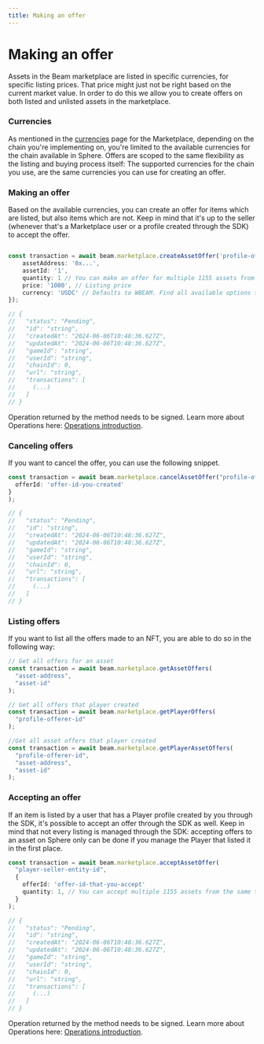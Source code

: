 ```yaml
---
title: Making an offer
---
```


# Making an offer

Assets in the Beam marketplace are listed in specific currencies, for specific listing prices. That price might just not be right based on the current market value. In order to do this we allow you to create offers on both listed and unlisted assets in the marketplace.

### Currencies

As mentioned in the [currencies](currencies) page for the Marketplace, depending on the chain you're implementing on, you're limited to the available currencies for the chain available in Sphere. Offers are scoped to the same flexibility as the listing and buying process itself: The supported currencies for the chain you use, are the same currencies you can use for creating an offer.

### Making an offer

Based on the available currencies, you can create an offer for items which are listed, but also items which are not. Keep in mind that it's up to the seller (whenever that's a Marketplace user or a profile created through the SDK) to accept the offer.

```typescript

const transaction = await beam.marketplace.createAssetOffer('profile-offerer-id', {
    assetAddress: '0x...',
    assetId: '1',
    quantity: 1 // You can make an offer for multiple 1155 assets from the same token
    price: '1000', // Listing price
    currency: 'USDC' // Defaults to WBEAM. Find all available options through the getCurrencies() method; You cannot use native(BEAM) to make offers.
});

// {
//   "status": "Pending",
//   "id": "string",
//   "createdAt": "2024-06-06T10:48:36.627Z",
//   "updatedAt": "2024-06-06T10:48:36.627Z",
//   "gameId": "string",
//   "userId": "string",
//   "chainId": 0,
//   "url": "string",
//   "transactions": [
//     (...)
//   ]
// }
```

Operation returned by the method needs to be signed. Learn more about Operations here: [Operations introduction](../operations/introduction).

### Canceling offers

If you want to cancel the offer, you can use the following snippet.

```typescript
const transaction = await beam.marketplace.cancelAssetOffer("profile-offerer-id", {
  offerId: 'offer-id-you-created'
}
);

// {
//   "status": "Pending",
//   "id": "string",
//   "createdAt": "2024-06-06T10:48:36.627Z",
//   "updatedAt": "2024-06-06T10:48:36.627Z",
//   "gameId": "string",
//   "userId": "string",
//   "chainId": 0,
//   "url": "string",
//   "transactions": [
//     (...)
//   ]
// }

```

### Listing offers

If you want to list all the offers made to an NFT, you are able to do so in the following way:

```typescript
// Get all offers for an asset
const transaction = await beam.marketplace.getAssetOffers(
  "asset-address",
  "asset-id"
);

// Get all offers that player created
const transaction = await beam.marketplace.getPlayerOffers(
  "profile-offerer-id"
);

//Get all asset offers that player created
const transaction = await beam.marketplace.getPlayerAssetOffers(
  "profile-offerer-id",
  "asset-address",
  "asset-id"
);
```

### Accepting an offer

If an item is listed by a user that has a Player profile created by you through the SDK, it's possible to accept an offer through the SDK as well. Keep in mind that not every listing is managed through the SDK: accepting offers to an asset on Sphere only can be done if you manage the Player that listed it in the first place.

```typescript
const transaction = await beam.marketplace.acceptAssetOffer(
  "player-seller-entity-id",
  {
    offerId: 'offer-id-that-you-accept'
    quantity: 1, // You can accept multiple 1155 assets from the same token
  }
);

// {
//   "status": "Pending",
//   "id": "string",
//   "createdAt": "2024-06-06T10:48:36.627Z",
//   "updatedAt": "2024-06-06T10:48:36.627Z",
//   "gameId": "string",
//   "userId": "string",
//   "chainId": 0,
//   "url": "string",
//   "transactions": [
//     (...)
//   ]
// }
```

Operation returned by the method needs to be signed. Learn more about Operations here: [Operations introduction](../operations/introduction).
